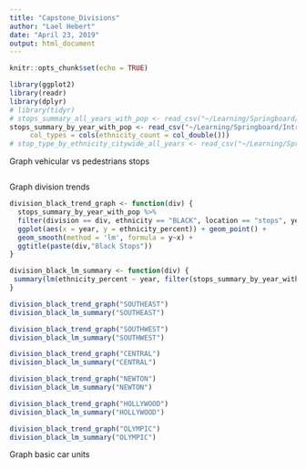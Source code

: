 ```yaml
---
title: "Capstone_Divisions"
author: "Lael Hebert"
date: "April 23, 2019"
output: html_document
---
```


```r
knitr::opts_chunk$set(echo = TRUE)
```

```r
library(ggplot2)
library(readr)
library(dplyr)
# library(tidyr)
# stops_summary_all_years_with_pop <- read_csv("~/Learning/Springboard/Introduction to Data Science/Capstone/Data/Output/stops_summary_all_years_with_pop.csv")
stops_summary_by_year_with_pop <- read_csv("~/Learning/Springboard/Introduction to Data Science/Capstone/Data/Output/stops_summary_by_year_with_pop.csv", 
     col_types = cols(ethnicity_count = col_double()))
# stop_type_by_ethnicity_citywide_all_years <- read_csv("~/Learning/Springboard/Introduction to Data Science/Capstone/Data/Output/stop_type_by_ethnicity_citywide_all_years.csv")
```

Graph vehicular vs pedestrians stops

```r

```
Graph division trends

```r

division_black_trend_graph <- function(div) {
  stops_summary_by_year_with_pop %>% 
  filter(division == div, ethnicity == "BLACK", location == "stops", year != 2019) %>%
  ggplot(aes(x = year, y = ethnicity_percent)) + geom_point() + 
  geom_smooth(method = 'lm', formula = y~x) +
  ggtitle(paste(div,"Black Stops"))
}

division_black_lm_summary <- function(div) {
 summary(lm(ethnicity_percent ~ year, filter(stops_summary_by_year_with_pop, division == div, ethnicity == "BLACK", location == "stops"))) 
}

division_black_trend_graph("SOUTHEAST")
division_black_lm_summary("SOUTHEAST")

division_black_trend_graph("SOUTHWEST")
division_black_lm_summary("SOUTHWEST")

division_black_trend_graph("CENTRAL")
division_black_lm_summary("CENTRAL")

division_black_trend_graph("NEWTON")
division_black_lm_summary("NEWTON")

division_black_trend_graph("HOLLYWOOD")
division_black_lm_summary("HOLLYWOOD")

division_black_trend_graph("OLYMPIC")
division_black_lm_summary("OLYMPIC")

```


Graph basic car units
```r

```




